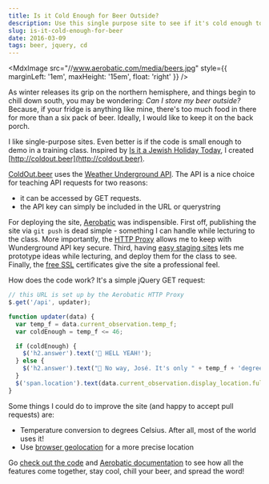 ```yaml
---
title: Is it Cold Enough for Beer Outside?
description: Use this single purpose site to see if it's cold enough to store beer outside, and learn about some great Aerobatic features.
slug: is-it-cold-enough-for-beer
date: 2016-03-09
tags: beer, jquery, cd
---
```



<MdxImage src="//www.aerobatic.com/media/beers.jpg" style={{ marginLeft: '1em', maxHeight: '15em', float: 'right' }} />

As winter releases its grip on the northern hemisphere, and things begin to chill down south, you may be wondering: _Can I store my beer outside?_ Because, if your fridge is anything like mine, there's too much food in there for more than a six pack of beer. Ideally, I would like to keep it on the back porch.

I like single-purpose sites. Even better is if the code is small enough to demo in a training class. Inspired by [Is it a Jewish Holiday Today](http://www.isitajewishholidaytoday.com/), I created [http://coldout.beer](http://coldout.beer).

[ColdOut.beer](http://coldout.beer) uses the [Weather Underground API](https://www.wunderground.com/weather/api/). The API is a nice choice for teaching API requests for two reasons:

- it can be accessed by GET requests.
- the API key can simply be included in the URL or querystring

For deploying the site, [Aerobatic](https://www.aerobatic.com) was indispensible. First off, publishing the site via `git push` is dead simple - something I can handle while lecturing to the class. More importantly, the [HTTP Proxy](https://www.aerobatic.com/docs/http-proxy) allows me to keep with Wunderground API key secure. Third, having [easy staging sites](https://www.aerobatic.com/docs/deployment-management) lets me prototype ideas while lecturing, and deploy them for the class to see. Finally, the [free SSL](https://www.aerobatic.com/docs/custom-domains-ssl) certificates give the site a professional feel.

How does the code work? It's a simple jQuery GET request:

```js
// this URL is set up by the Aerobatic HTTP Proxy
$.get('/api', updater);

function updater(data) {
  var temp_f = data.current_observation.temp_f;
  var coldEnough = temp_f <= 46;

  if (coldEnough) {
    $('h2.answer').text('🍺 HELL YEAH!');
  } else {
    $('h2.answer').text("🌴 No way, José. It's only " + temp_f + 'degrees.');
  }
  $('span.location').text(data.current_observation.display_location.full);
}
```

Some things I could do to improve the site (and happy to accept pull requests) are:

- Temperature conversion to degrees Celsius. After all, most of the world uses it!
- Use [browser geolocation](https://developer.mozilla.org/en-US/docs/Web/API/Geolocation/Using_geolocation) for a more precise location

Go [check out the code](https://bitbucket.org/ivanoats/cold-enough-for-beer/) and [Aerobatic documentation](docs/getting-started) to see how all the features come together, stay cool, chill your beer, and spread the word!
